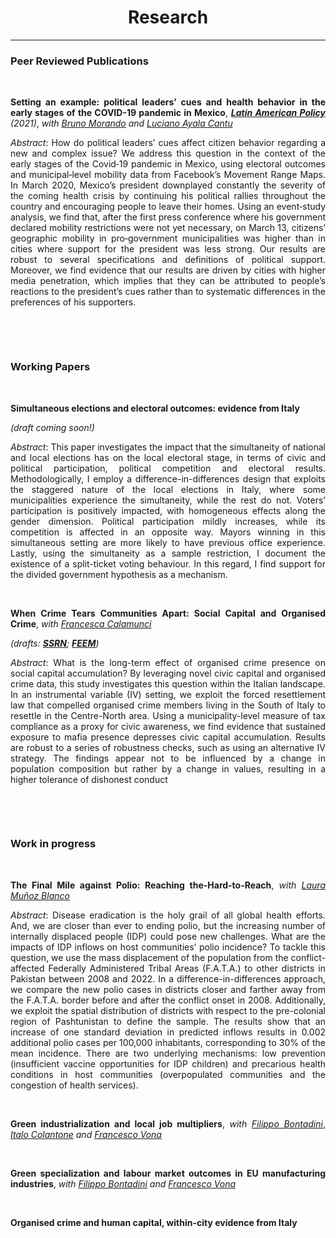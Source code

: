 <div align="center">
# Research 
<div>


****

<div align="justify">

### Peer Reviewed Publications

<br />


**Setting an example: political leaders’ cues and health behavior in the early stages of the COVID-19 pandemic in Mexico**, <a href="https://onlinelibrary.wiley.com/doi/10.1111/lamp.12223" target="_blank">*__Latin American Policy__*</a> *(2021)*, *with* <a href="https://sites.google.com/view/brunomorando/home" target="_blank">*Bruno Morando*</a> *and* <a href="https://www.udlap.mx/ofertaacademica/profesores.aspx?cveCarrera=LEC&profesor=0024068&extracto=1" target="_blank">*Luciano Ayala Cantu*</a>

*Abstract*: How do political leaders’ cues affect citizen behavior regarding a new and complex issue? We address this question in the context of the early stages of the Covid‐19 pandemic in Mexico, using electoral outcomes and municipal‐level mobility data from Facebook's Movement Range Maps. In March 2020, Mexico's president downplayed constantly the severity of the coming health crisis by continuing his political rallies throughout the country and encouraging people to leave their homes. Using an event‐study analysis, we find that, after the first press conference where his government declared mobility restrictions were not yet necessary, on March 13, citizens’ geographic mobility in pro‐government municipalities was higher than in cities where support for the president was less strong. Our results are robust to several specifications and definitions of political support. Moreover, we find evidence that our results are driven by cities with higher media penetration, which implies that they can be attributed to people's reactions to the president's cues rather than to systematic differences in the preferences of his supporters.

<br />


<br />


### Working Papers

<br />

**Simultaneous elections and electoral outcomes: evidence from Italy** 

*(draft coming soon!)*

*Abstract*: This paper investigates the impact that the simultaneity of national and local elections has on the local electoral stage, in terms of civic and political participation, political competition and electoral results. Methodologically, I employ a difference-in-differences design that exploits the staggered nature of the local elections in Italy, where some municipalities experience the simultaneity, while the rest do not. Voters' participation is positively impacted, with homogeneous effects along the gender dimension. Political participation mildly increases, while its competition is affected in an opposite way. Mayors winning in this simultaneous setting are more likely to have previous office experience. Lastly, using the simultaneity as a sample restriction, I document the existence of a split-ticket voting behaviour. In this regard, I find support for the divided government hypothesis as a mechanism.

<br />

**When Crime Tears Communities Apart: Social Capital and Organised Crime**, *with* <a href="https://sites.google.com/view/francescacalamunci/home?authuser=0" target="_blank">*Francesca Calamunci*</a> 

*(drafts: <a href="https://papers.ssrn.com/sol3/papers.cfm?abstract_id=4437773" target="_blank">**SSRN**</a>; <a href="https://www.feem.it/en/publications/when-crime-tears-communities-apart-social-capital-and-organised-crime/" target="_blank">**FEEM**</a>)*

*Abstract*: What is the long-term effect of organised crime presence on social capital accumulation? By leveraging novel civic capital and organised crime data, this study investigates this question within the Italian landscape. In an instrumental variable (IV) setting, we exploit the forced resettlement law that compelled organised crime members living in the South of Italy to resettle in the Centre-North area. Using a municipality-level measure of tax compliance as a proxy for civic awareness, we find evidence that sustained exposure to mafia presence depresses civic capital accumulation. Results are robust to a series of robustness checks, such as using an alternative IV strategy. The findings appear not to be influenced by a change in population composition but rather by a change in values, resulting in a higher tolerance of dishonest conduct

<br />

<br />

### Work in progress

<br />

**The Final Mile against Polio: Reaching the-Hard-to-Reach**, *with* <a href="https://sites.google.com/view/lauramunozblanco/home?authuser=0" target="_blank">*Laura Muñoz Blanco*</a>

*Abstract*: Disease eradication is the holy grail of all global health efforts. And, we are closer than ever to ending polio, but the increasing number of internally displaced people (IDP) could pose new challenges. What are the impacts of IDP inflows on host communities' polio incidence? To tackle this question, we use the mass displacement of the population from the conflict-affected Federally Administered Tribal Areas (F.A.T.A.) to other districts in Pakistan between 2008 and 2022. In a difference-in-differences approach, we compare the new polio cases in districts closer and farther away from the F.A.T.A. border before and after the conflict onset in 2008. Additionally, we exploit the spatial distribution of districts with respect to the pre-colonial region of Pashtunistan to define the sample. The results show that an increase of one standard deviation in predicted inflows results in 0.002 additional polio cases per 100,000 inhabitants, corresponding to 30% of the mean incidence. There are two underlying mechanisms: low prevention (insufficient vaccine opportunities for IDP children) and precarious health conditions in host communities (overpopulated communities and the congestion of health services). 

<br />

**Green industrialization and local job multipliers**, *with* <a href="https://sites.google.com/view/fbontadini/home" target="_blank">*Filippo Bontadini*</a>, <a href="https://sites.google.com/view/italocolantone/home?authuser=0" target="_blank">*Italo Colantone*</a> *and* <a href="https://sites.google.com/view/francescovona/home" target="_blank">*Francesco Vona*</a>   

<br />

**Green specialization and labour market outcomes in EU manufacturing industries**, *with* <a href="https://sites.google.com/view/fbontadini/home" target="_blank">*Filippo Bontadini*</a> *and* <a href="https://sites.google.com/view/francescovona/home" target="_blank">*Francesco Vona*</a>   

<br />

**Organised crime and human capital, within-city evidence from Italy** 



